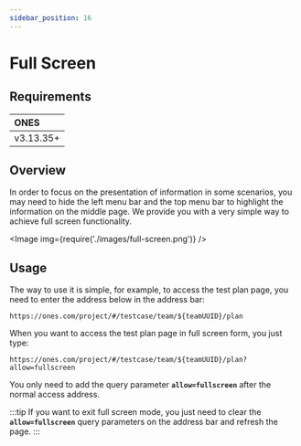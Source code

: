 ```yaml
---
sidebar_position: 16
---
```



# Full Screen

## Requirements

| **ONES**  |
| :-------- |
| v3.13.35+ |

## Overview

In order to focus on the presentation of information in some scenarios, you may need to hide the left menu bar and the top menu bar to highlight the information on the middle page. We provide you with a very simple way to achieve full screen functionality.

<Image img={require('./images/full-screen.png')} />

## Usage

The way to use it is simple, for example, to access the test plan page, you need to enter the address below in the address bar:

```shell
https://ones.com/project/#/testcase/team/${teamUUID}/plan
```

When you want to access the test plan page in full screen form, you just type:

```shell
https://ones.com/project/#/testcase/team/${teamUUID}/plan?allow=fullscreen
```

You only need to add the query parameter **`allow=fullscreen`** after the normal access address.

:::tip
If you want to exit full screen mode, you just need to clear the **`allow=fullscreen`** query parameters on the address bar and refresh the page.
:::
